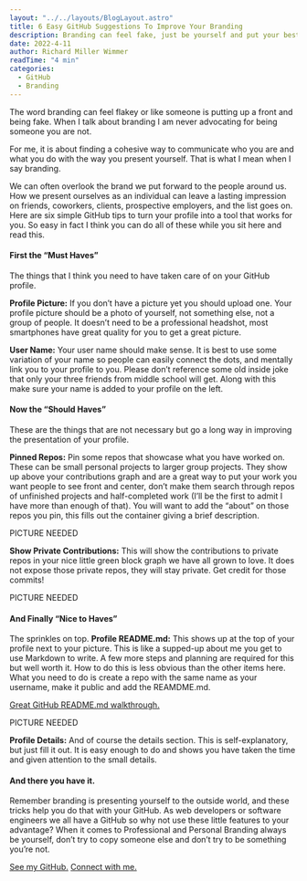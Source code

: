 ```yaml
---
layout: "../../layouts/BlogLayout.astro"
title: 6 Easy GitHub Suggestions To Improve Your Branding
description: Branding can feel fake, just be yourself and put your best forward with a few tips on your GitHub profile.
date: 2022-4-11
author: Richard Miller Wimmer
readTime: "4 min"
categories:
  - GitHub
  - Branding
---
```


The word branding can feel flakey or like someone is putting up a front and being fake. When I talk about branding I am never advocating for being someone you are not.

For me, it is about finding a cohesive way to communicate who you are and what you do with the way you present yourself. That is what I mean when I say branding.

We can often overlook the brand we put forward to the people around us. How we present ourselves as an individual can leave a lasting impression on friends, coworkers, clients, prospective employers, and the list goes on.
Here are six simple GitHub tips to turn your profile into a tool that works for you. So easy in fact I think you can do all of these while you sit here and read this.

#### First the “Must Haves”

The things that I think you need to have taken care of on your GitHub profile.

**Profile Picture:** If you don’t have a picture yet you should upload one. Your profile picture should be a photo of yourself, not something else, not a group of people. It doesn’t need to be a professional headshot, most smartphones have great quality for you to get a great picture.

**User Name:** Your user name should make sense. It is best to use some variation of your name so people can easily connect the dots, and mentally link you to your profile to you. Please don’t reference some old inside joke that only your three friends from middle school will get. Along with this make sure your name is added to your profile on the left.

#### Now the “Should Haves”

These are the things that are not necessary but go a long way in improving the presentation of your profile.

**Pinned Repos:** Pin some repos that showcase what you have worked on. These can be small personal projects to larger group projects. They show up above your contributions graph and are a great way to put your work you want people to see front and center, don’t make them search through repos of unfinished projects and half-completed work (I’ll be the first to admit I have more than enough of that). You will want to add the “about” on those repos you pin, this fills out the container giving a brief description.

PICTURE NEEDED

**Show Private Contributions:** This will show the contributions to private repos in your nice little green block graph we have all grown to love. It does not expose those private repos, they will stay private. Get credit for those commits!

PICTURE NEEDED

#### And Finally “Nice to Haves”

The sprinkles on top.
**Profile README.md:** This shows up at the top of your profile next to your picture. This is like a supped-up about me you get to use Markdown to write. A few more steps and planning are required for this but well worth it. How to do this is less obvious than the other items here. What you need to do is create a repo with the same name as your username, make it public and add the REAMDME.md.

[Great GitHub README.md walkthrough.](https://dev.to/github/how-to-create-a-github-profile-readme-jha)

PICTURE NEEDED

**Profile Details:** And of course the details section. This is self-explanatory, but just fill it out. It is easy enough to do and shows you have taken the time and given attention to the small details.

#### And there you have it.

Remember branding is presenting yourself to the outside world, and these tricks help you do that with your GitHub. As web developers or software engineers we all have a GitHub so why not use these little features to your advantage?
When it comes to Professional and Personal Branding always be yourself, don’t try to copy someone else and don’t try to be something you’re not.

[See my GitHub.](https://github.com/RichardMillerWimmer)
[Connect with me.](https://www.linkedin.com/in/richard-miller-wimmer/)
